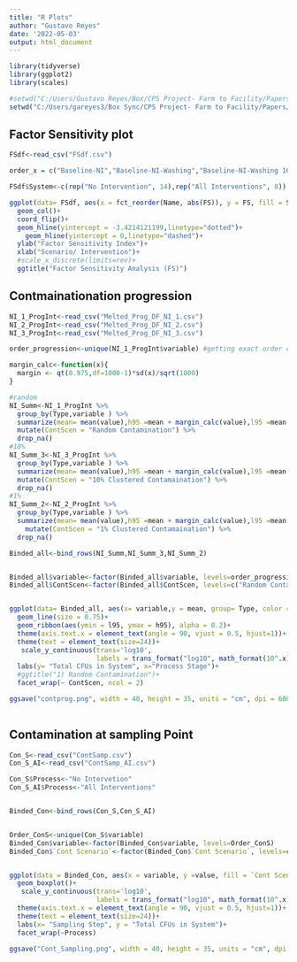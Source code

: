 ```yaml
---
title: "R Plots"
author: "Gustavo Reyes"
date: '2022-05-03'
output: html_document
---
```


```r
library(tidyverse)
library(ggplot2)
library(scales)

#setwd("C:/Users/Gustavo Reyes/Box/CPS Project- Farm to Facility/Papers/CSV Data")
setwd("C:/Users/gareyes3/Box Sync/CPS Project- Farm to Facility/Papers/CSV Data")
```



## Factor Sensitivity plot

```r
FSdf<-read_csv("FSdf.csv")
```

```r
order_x = c("Baseline-NI","Baseline-NI-Washing","Baseline-NI-Washing 10 ppm","Baseline-NI Holding","Baseline-NI Pre-cooling", "Baseline-NI PreWash","Baseline-NI Sanitation", "Baseline-NI PHS4d","Baseline-NI PHS4h","Baseline-NI Int","Baseline-NI HS", "Baseline-NI RS", "Baseline-NI FPS", "Baseline-NI CS", "Baseline-AI","Baseline-AI PHS4d","Baseline-AI PHS4h", "Baseline-AI PHSInt", "Baseline-AI HS", "Baseline-AI RS", "Baseline-AI FPS", "Baseline-AI CS")

FSdf$System<-c(rep("No Intervention", 14),rep("All Interventions", 8))

ggplot(data= FSdf, aes(x = fct_reorder(Name, abs(FS)), y = FS, fill = System))+
  geom_col()+
  coord_flip()+
  geom_hline(yintercept = -3.4214121199,linetype="dotted")+
    geom_hline(yintercept = 0,linetype="dashed")+
  ylab("Factor Sensitivity Index")+
  xlab("Scenario/ Intervention")+
  #scale_x_discrete(limits=rev)+
  ggtitle("Factor Sensitivity Analysis (FS)")


```


## Contmainationation progression
```r
NI_1_ProgInt<-read_csv("Melted_Prog_DF_NI_1.csv")
NI_2_ProgInt<-read_csv("Melted_Prog_DF_NI_2.csv")
NI_3_ProgInt<-read_csv("Melted_Prog_DF_NI_3.csv")

order_progression<-unique(NI_1_ProgInt$variable) #getting exact order of events

margin_calc<-function(x){
  margin <- qt(0.975,df=1000-1)*sd(x)/sqrt(1000)
}

#random
NI_Summ<-NI_1_ProgInt %>% 
  group_by(Type,variable ) %>% 
  summarize(mean= mean(value),h95 =mean + margin_calc(value),l95 =mean - margin_calc(value)) %>% 
  mutate(ContScen = "Random Contamination") %>% 
  drop_na()
#10%
NI_Summ_3<-NI_3_ProgInt %>% 
  group_by(Type,variable ) %>% 
  summarize(mean= mean(value),h95 =mean + margin_calc(value),l95 =mean - margin_calc(value)) %>% 
  mutate(ContScen = "10% Clustered Contamaination") %>% 
  drop_na()
#1%
NI_Summ_2<-NI_2_ProgInt %>% 
  group_by(Type,variable ) %>% 
  summarize(mean= mean(value),h95 =mean + margin_calc(value),l95 =mean - margin_calc(value)) %>% 
    mutate(ContScen = "1% Clustered Contamaination") %>% 
  drop_na()

Binded_all<-bind_rows(NI_Summ,NI_Summ_3,NI_Summ_2)


Binded_all$variable<-factor(Binded_all$variable, levels=order_progression)
Binded_all$ContScen<-factor(Binded_all$ContScen, levels=c("Random Contamination","10% Clustered Contamaination","1% Clustered Contamaination"))


ggplot(data= Binded_all, aes(x= variable,y = mean, group= Type, color = Type, linetype=Type, fill = Type))+
  geom_line(size = 0.75)+
  geom_ribbon(aes(ymin = l95, ymax = h95), alpha = 0.2)+
  theme(axis.text.x = element_text(angle = 90, vjust = 0.5, hjust=1))+
  theme(text = element_text(size=24))+
   scale_y_continuous(trans='log10',
                      labels = trans_format("log10", math_format(10^.x)))+
  labs(y= "Total CFUs in System", x="Process Stage")+
  #ggtitle("1) Random Contamination")+
  facet_wrap(~ ContScen, ncol = 2)

ggsave("contprog.png", width = 40, height = 35, units = "cm", dpi = 600)
  

```


## Contamination at sampling Point

```r
Con_S<-read_csv("ContSamp.csv")
Con_S_AI<-read_csv("ContSamp_AI.csv")

Con_S$Process<-"No Intervetion"
Con_S_AI$Process<-"All Interventions"


Binded_Con<-bind_rows(Con_S,Con_S_AI)


Order_ConS<-unique(Con_S$variable)
Binded_Con$variable<-factor(Binded_Con$variable, levels=Order_ConS)
Binded_Con$`Cont Scenario`<-factor(Binded_Con$`Cont Scenario`, levels=c("Random","10% Cluster","1% Cluster"))


ggplot(data = Binded_Con, aes(x = variable, y =value, fill = `Cont Scenario`))+
  geom_boxplot()+
   scale_y_continuous(trans='log10',
                      labels = trans_format("log10", math_format(10^.x)))+
  theme(axis.text.x = element_text(angle = 90, vjust = 0.5, hjust=1))+
  theme(text = element_text(size=24))+
  labs(x= "Sampling Step", y = "Total CFUs in System")+
  facet_wrap(~Process)

ggsave("Cont_Sampling.png", width = 40, height = 35, units = "cm", dpi = 600)
  

```




